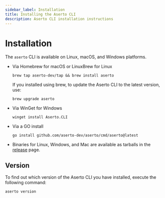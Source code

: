 ```yaml
---
sidebar_label: Installation
title: Installing the Aserto CLI
description: Aserto CLI installation instructions
---
```


# Installation

The `aserto` CLI is available on Linux, macOS, and Windows platforms.

- Via Homebrew for macOS or LinuxBrew for Linux

  ```shell
  brew tap aserto-dev/tap && brew install aserto
  ```

    If you installed using brew, to update the Aserto CLI to the latest version, use:

    ```shell
    brew upgrade aserto
    ```

- Via WinGet for Windows

  ```shell
  winget install Aserto.CLI
  ```

- Via a GO install

  ```shell
  go install github.com/aserto-dev/aserto/cmd/aserto@latest
  ```

- Binaries for Linux, Windows, and Mac are available as tarballs in the [release](https://github.com/aserto-dev/aserto/releases) page.

## Version

To find out which version of the Aserto CLI you have installed, execute the following command:

```shell
aserto version
```
